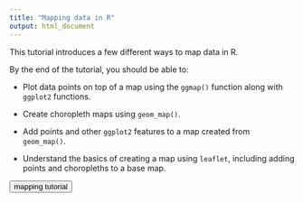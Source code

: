 ```yaml
---
title: "Mapping data in R"
output: html_document
---
```


This tutorial introduces a few different ways to map data in R.

By the end of the tutorial, you should be able to:

* Plot data points on top of a map using the `ggmap()` function along with `ggplot2` functions.  

* Create choropleth maps using `geom_map()`.  

* Add points and other `ggplot2` features to a map created from `geom_map()`.  

* Understand the basics of creating a map using `leaflet`, including adding points and choropleths to a base map.


<button onclick="document.location='https://mapping-in-r.netlify.app/'">mapping tutorial</button>